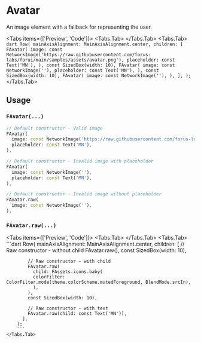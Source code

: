 
# Avatar
An image element with a fallback for representing the user.

<Tabs items={['Preview', 'Code']}>
  <Tabs.Tab>
      <Widget name='avatar' variant='default' query={{}}/>
  </Tabs.Tab>
  <Tabs.Tab>
      ```dart
      Row(
        mainAxisAlignment: MainAxisAlignment.center,
        children: [
          FAvatar(
            image: const NetworkImage('https://raw.githubusercontent.com/forus-labs/forui/main/samples/assets/avatar.png'),
            placeholder: const Text('MN'),
          ),
          const SizedBox(width: 10),
          FAvatar(
            image: const NetworkImage(''),
            placeholder: const Text('MN'),
          ),
          const SizedBox(width: 10),
          FAvatar(
            image: const NetworkImage(''),
          ),
        ],
      );
      ```
  </Tabs.Tab>
</Tabs>

## Usage

### `FAvatar(...)`

```dart
// Default constructor - Valid image
FAvatar(
  image: const NetworkImage('https://raw.githubusercontent.com/forus-labs/forui/main/samples/assets/avatar.png'),
  placeholder: const Text('MN'),
),

// Default constructor - Invalid image with placeholder
FAvatar(
  image: const NetworkImage(''),
  placeholder: const Text('MN'),
),

// Default constructor - Invalid image without placeholder
FAvatar.raw(
  image: const NetworkImage(''),
),
```

### `FAvatar.raw(...)`
<Tabs items={['Preview', 'Code']}>
    <Tabs.Tab>
        <Widget name='avatar' variant='raw' query={{}}/>
    </Tabs.Tab>
    <Tabs.Tab>
        ```dart
        Row(
          mainAxisAlignment: MainAxisAlignment.center,
          children: [
            // Raw constructor - without child
            FAvatar.raw(),
            const SizedBox(width: 10),

            // Raw constructor - with child
            FAvatar.raw(
              child: FAssets.icons.baby(
              colorFilter: ColorFilter.mode(theme.colorScheme.mutedForeground, BlendMode.srcIn),
              ),
            ),
            const SizedBox(width: 10),

            // Raw constructor - with text
            FAvatar.raw(child: const Text('MN')),
          ],
        );
        ```
    </Tabs.Tab>
</Tabs>
